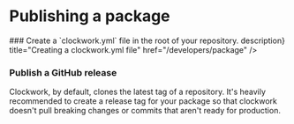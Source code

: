 
# Publishing a package

<Steps>
  ### Create a `clockwork.yml` file in the root of your repository.
  <Cards style={{ width: 280 }}>
    <Cards.Card
      icon={<span class="material-symbols-rounded">description</span>}
      title="Creating a clockwork.yml file"
      href="/developers/package"
    />
  </Cards>

### Publish a GitHub release

Clockwork, by default, clones the latest tag of a repository. It's heavily recommended to create a release tag for your package so that clockwork doesn't pull breaking changes or commits that aren't ready for production.

</Steps>
